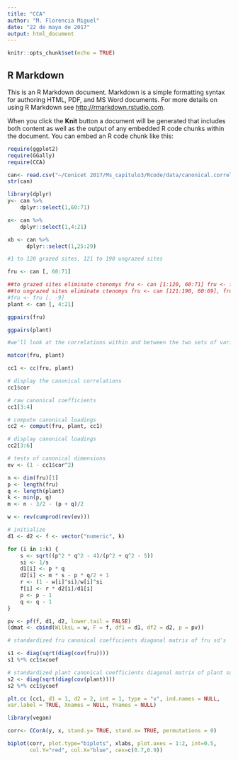 ```yaml
---
title: "CCA"
author: "M. Florencia Miguel"
date: "22 de mayo de 2017"
output: html_document
---
```


```r
knitr::opts_chunk$set(echo = TRUE)
```

## R Markdown

This is an R Markdown document. Markdown is a simple formatting syntax for authoring HTML, PDF, and MS Word documents. For more details on using R Markdown see <http://rmarkdown.rstudio.com>.

When you click the **Knit** button a document will be generated that includes both content as well as the output of any embedded R code chunks within the document. You can embed an R code chunk like this:

```r

require(ggplot2)
require(GGally)
require(CCA)

```


```r

can<- read.csv("~/Conicet 2017/Ms_capitulo3/Rcode/data/canonical.correlations.csv",header=T,sep=",",dec=".",na.strings="NA")
str(can)

```

```r

library(dplyr)
y<- can %>% 
    dplyr::select(1,60:71) 

x<- can %>%  
    dplyr::select(1,4:21)

xb <- can %>%  
      dplyr::select(1,25:29)

```

```r
#1 to 120 grazed sites, 121 to 190 ungrazed sites

fru <- can [, 60:71]

##to grazed sites eliminate ctenomys fru <- can [1:120, 60:71] fru <- fru[,-10]
##to ungrazed sites eliminate ctenomys fru <- can [121:190, 60:69], fru <- fru[,-9]
#fru <- fru [, -9]
plant <- can [, 4:21]

```

```r

ggpairs(fru)

ggpairs(plant)


```

```r

#we’ll look at the correlations within and between the two sets of variables using the matcor function from the CCA package.

matcor(fru, plant)

```

```r

cc1 <- cc(fru, plant)

# display the canonical correlations
cc1$cor

# raw canonical coefficients
cc1[3:4]

# compute canonical loadings
cc2 <- comput(fru, plant, cc1)

# display canonical loadings
cc2[3:6]


```

```r

# tests of canonical dimensions
ev <- (1 - cc1$cor^2)

n <- dim(fru)[1]
p <- length(fru)
q <- length(plant)
k <- min(p, q)
m <- n - 3/2 - (p + q)/2

w <- rev(cumprod(rev(ev)))

# initialize
d1 <- d2 <- f <- vector("numeric", k)

for (i in 1:k) {
    s <- sqrt((p^2 * q^2 - 4)/(p^2 + q^2 - 5))
    si <- 1/s
    d1[i] <- p * q
    d2[i] <- m * s - p * q/2 + 1
    r <- (1 - w[i]^si)/w[i]^si
    f[i] <- r * d2[i]/d1[i]
    p <- p - 1
    q <- q - 1
}

pv <- pf(f, d1, d2, lower.tail = FALSE)
(dmat <- cbind(WilksL = w, F = f, df1 = d1, df2 = d2, p = pv))
```

```r
# standardized fru canonical coefficients diagonal matrix of fru sd's

s1 <- diag(sqrt(diag(cov(fru))))
s1 %*% cc1$xcoef

# standardized plant canonical coefficients diagonal matrix of plant sd's
s2 <- diag(sqrt(diag(cov(plant))))
s2 %*% cc1$ycoef

```

```r
plt.cc (cc1, d1 = 1, d2 = 2, int = 1, type = "v", ind.names = NULL,
var.label = TRUE, Xnames = NULL, Ynames = NULL)


```

```r

library(vegan)

corr<- CCorA(y, x, stand.y= TRUE, stand.x= TRUE, permutations = 0)

biplot(corr, plot.type="biplots", xlabs, plot.axes = 1:2, int=0.5, 
       col.Y="red", col.X="blue", cex=c(0.7,0.9))

```

